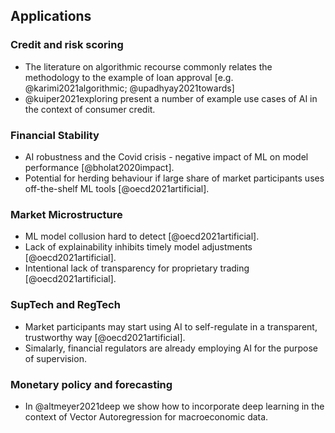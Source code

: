 ## Applications {#applications}

### Credit and risk scoring

- The literature on algorithmic recourse commonly relates the methodology to the example of loan approval [e.g. @karimi2021algorithmic; @upadhyay2021towards]
- @kuiper2021exploring present a number of example use cases of AI in the context of consumer credit.

### Financial Stability

- AI robustness and the Covid crisis - negative impact of ML on model performance [@bholat2020impact].
- Potential for herding behaviour if large share of market participants uses off-the-shelf ML tools [@oecd2021artificial].

### Market Microstructure

- ML model collusion hard to detect [@oecd2021artificial]. 
- Lack of explainability inhibits timely model adjustments [@oecd2021artificial].
- Intentional lack of transparency for proprietary trading [@oecd2021artificial].

### SupTech and RegTech

- Market participants may start using AI to self-regulate in a transparent, trustworthy way [@oecd2021artificial].
- Simalarly, financial regulators are already employing AI for the purpose of supervision.

### Monetary policy and forecasting

- In @altmeyer2021deep we show how to incorporate deep learning in the context of Vector Autoregression for macroeconomic data.

